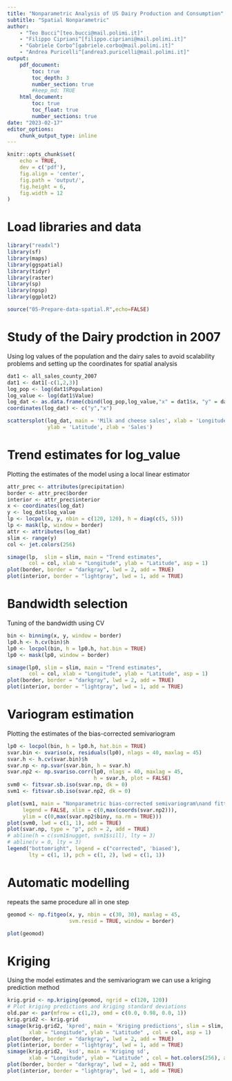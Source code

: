 ```yaml
---
title: "Nonparametric Analysis of US Dairy Production and Consumption"
subtitle: "Spatial Nonparametric"
author:
    - "Teo Bucci^[teo.bucci@mail.polimi.it]"
    - "Filippo Cipriani^[filippo.cipriani@mail.polimi.it]"
    - "Gabriele Corbo^[gabriele.corbo@mail.polimi.it]"
    - "Andrea Puricelli^[andrea3.puricelli@mail.polimi.it]"
output:
    pdf_document:
        toc: true
        toc_depth: 3
        number_section: true
        #keep_md: TRUE
    html_document:
        toc: true
        toc_float: true
        number_sections: true
date: "2023-02-17"
editor_options:
    chunk_output_type: inline
---
```

  
```r
knitr::opts_chunk$set(
    echo = TRUE,
    dev = c('pdf'),
    fig.align = 'center',
    fig.path = 'output/',
    fig.height = 6,
    fig.width = 12
)
```

# Load libraries and data

```r
library("readxl")
library(sf)
library(maps)
library(ggspatial)
library(tidyr)
library(raster)
library(sp)
library(npsp)
library(ggplot2)
```

```r
source("05-Prepare-data-spatial.R",echo=FALSE)
```

# Study of the Dairy prodction in 2007

Using log values of the population and the dairy sales to avoid scalability problems and setting up the coordinates for spatial analysis

```r
dat1 <- all_sales_county_2007
dat1 <- dat1[-c(1,2,3)]
log_pop <- log(dat1$Population)
log_value <- log(dat1$Value)
log_dat <- as.data.frame(cbind(log_pop,log_value,"x" = dat1$x, "y" = dat1$y))
coordinates(log_dat) <- c("y","x")

scattersplot(log_dat, main = 'Milk and cheese sales', xlab = 'Longitude',
             ylab = 'Latitude', zlab = 'Sales')
```

# Trend estimates for log_value

Plotting the estimates of the model using a local linear estimator

```r
attr_prec <- attributes(precipitation)
border <- attr_prec$border
interior <- attr_prec$interior
x <- coordinates(log_dat)
y <- log_dat$log_value
lp <- locpol(x, y, nbin = c(120, 120), h = diag(c(5, 5)))
lp <- mask(lp, window = border)
attr <- attributes(log_dat)
slim <- range(y)
col <- jet.colors(256)

simage(lp,  slim = slim, main = "Trend estimates",
       col = col, xlab = "Longitude", ylab = "Latitude", asp = 1)
plot(border, border = "darkgray", lwd = 2, add = TRUE)
plot(interior, border = "lightgray", lwd = 1, add = TRUE)
```

# Bandwidth selection

Tuning of the bandwidth using CV

```r
bin <- binning(x, y, window = border)
lp0.h <- h.cv(bin)$h
lp0 <- locpol(bin, h = lp0.h, hat.bin = TRUE)
lp0 <- mask(lp0, window = border)

simage(lp0, slim = slim, main = "Trend estimates",
       col = col, xlab = "Longitude", ylab = "Latitude", asp = 1)
plot(border, border = "darkgray", lwd = 2, add = TRUE)
plot(interior, border = "lightgray", lwd = 1, add = TRUE)
```

# Variogram estimation

Plotting the estimates of the bias-corrected semivariogram

```r
lp0 <- locpol(bin, h = lp0.h, hat.bin = TRUE)
svar.bin <- svariso(x, residuals(lp0), nlags = 40, maxlag = 45)  
svar.h <- h.cv(svar.bin)$h
svar.np <- np.svar(svar.bin, h = svar.h)
svar.np2 <- np.svariso.corr(lp0, nlags = 40, maxlag = 45, 
                            h = svar.h, plot = FALSE)
svm0 <- fitsvar.sb.iso(svar.np, dk = 0) 
svm1 <- fitsvar.sb.iso(svar.np2, dk = 0) 

plot(svm1, main = "Nonparametric bias-corrected semivariogram\nand fitted models", 
     legend = FALSE, xlim = c(0,max(coords(svar.np2))), 
     ylim = c(0,max(svar.np2$biny, na.rm = TRUE)))
plot(svm0, lwd = c(1, 1), add = TRUE)
plot(svar.np, type = "p", pch = 2, add = TRUE)
# abline(h = c(svm1$nugget, svm1$sill), lty = 3)
# abline(v = 0, lty = 3)
legend("bottomright", legend = c("corrected", 'biased'),
       lty = c(1, 1), pch = c(1, 2), lwd = c(1, 1))
```

# Automatic modelling

\texttt{np.fitgeo()} repeats the same procedure all in one step

```r
geomod <- np.fitgeo(x, y, nbin = c(30, 30), maxlag = 45,
                    svm.resid = TRUE, window = border)

plot(geomod)
```

# Kriging

Using the model estimates and the semivariogram we can use a kriging prediction method

```r
krig.grid <- np.kriging(geomod, ngrid = c(120, 120))
# Plot kriging predictions and kriging standard deviations
old.par <- par(mfrow = c(1,2), omd = c(0.0, 0.98, 0.0, 1))
krig.grid2 <- krig.grid
simage(krig.grid2, 'kpred', main = 'Kriging predictions', slim = slim,
       xlab = "Longitude", ylab = "Latitude" , col = col, asp = 1)
plot(border, border = "darkgray", lwd = 2, add = TRUE)
plot(interior, border = "lightgray", lwd = 1, add = TRUE)
simage(krig.grid2, 'ksd', main = 'Kriging sd',
       xlab = "Longitude", ylab = "Latitude" , col = hot.colors(256), asp = 1)
plot(border, border = "darkgray", lwd = 2, add = TRUE)
plot(interior, border = "lightgray", lwd = 1, add = TRUE)
```


